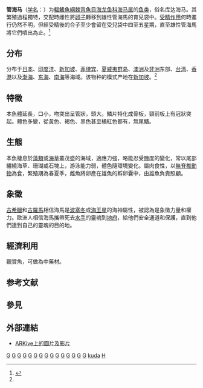 {{noteTA
|G1 = TO
}}
{{Speciesbox 
| taxon = Hippocampus kuda
| image = Hippocampus kuda (Estuary seahorse).jpg
| image_width = 250px
| image_caption = 利用[[保護色|保護色]]躲在顏色相近[[海棉|海棉]]上的管海馬
| status = VU
| status_system = iucn3.1  
| status_ref = <ref>{{IUCN|assessors=Project Seahorse|year assessed=2003|id=10075|title=Hippocampus kuda|year=2012|version=2|accessdate=19-10-2012}}</ref>
| authority = Bleeker, 1852<ref name='id6978'>{{cite web| url =http://www.bioinfo.cn/db05/BjdwSpecies.php?action=view&id=6978| title =管海马| work =中国动物物种编目数据库| publisher =中国科学院微生物研究所| author =中国科学院动物研究所| accessdate =2009-04-11| deadurl =yes| archiveurl =https://web.archive.org/web/20160305021355/http://www.bioinfo.cn/db05/BjdwSpecies.php?action=view&id=6978| archivedate =2016-03-05}}</ref>
| synonyms =  *''Hippocampus horai'' Duncker, 1926
*''Hippocampus novaehebudorum'' Fowler, 1944
*''Hippocampus taeniops'' Fowler, 1904
}}

'''管海马'''（[[学名|学名]]：{{lang|la|''Hippocampus kuda''}}）为[[輻鰭魚綱|輻鰭魚綱]][[棘背魚目|棘背魚目]][[海龙鱼科|海龙鱼科]][[海马属|海马属]]的[[鱼类|鱼类]]，俗名库达海马。其繁殖過程獨特，交配時雌性將[[卵子|卵子]]轉移到雄性管海馬的育兒袋中。[[受精作用|受精作用]]何時進行仍然不明，但經受精後的合子至少會留在受兒袋中四至五星期，直至雄性管海馬將它們噴出為止。<ref>{{cite web|title=香港的珊瑚及其他海洋生物|url=http://www.afcd.gov.hk/tc_chi/conservation/con_mar/con_mar_cor/con_mar_cor_hkcaml/corals_chor21.html|publisher=漁農自然護理署|accessdate=2012-10-19|archive-date=2018-10-10|archive-url=https://web.archive.org/web/20181010105735/http://www.afcd.gov.hk/tc_chi/conservation/con_mar/con_mar_cor/con_mar_cor_hkcaml/corals_chor21.html|dead-url=no}}</ref>

==分布==
分布于[[日本|日本]]、[[印度洋|印度洋]]、[[新加坡|新加坡]]、[[菲律宾|菲律宾]]、[[夏威夷群岛|夏威夷群岛]]、[[澳洲|澳洲]]及[[非洲|非洲]]东部、[[台湾|台湾]]、[[香港|香港]]以及[[渤海|渤海]]、[[东海|东海]]、[[南海|南海]]等海域。该物种的模式产地在[[新加坡|新加坡]]。<ref name='id6978'/>

==特徵==
本魚體延長，口小，吻突出呈管狀，頭大。鱗片特化成骨板，頸前板上有冠狀突起。體色多變，從黃色、褐色、黑色甚至橘紅色都有，無尾鰭。

==生態==
本魚棲息於[[藻類|藻類]]或[[海草|海草]]叢茂盛的海域，適應力強，略能忍受鹽度的變化，常以尾部纏繞海草、珊瑚或石塊上，游泳能力弱，體色隨環境變化。屬肉食性，以[[無脊椎動物|無脊椎動物]]為食，繁殖期為春夏季，雌魚將卵產在雄魚的孵卵囊中，由雄魚負責照顧。

==象徵==
[[古希臘|古希臘]]和[[古羅馬|古羅馬]]相信海馬是[[波塞冬|波塞冬]]或[[海王星|海王星]]的海神屬性，被認為是象徵力量和權力。歐洲人相信海馬攜帶死去[[水手|水手]]的靈魂到[[地府|地府]]，給他們安全通道和保護，直到他們達到自己的靈魂的目的地。

==經濟利用==
觀賞魚，可做為中藥材。

== 参考文献 ==
{{reflist}}

== 參見 ==
{{wikispecies-inline|Hippocampus kuda|管海马}}
{{refend}}
{{Commons|Hippocampus kuda}}

== 外部連結 ==
*[https://web.archive.org/web/20121020224042/http://www.arkive.org/common-seahorse/hippocampus-kuda/ ARKive上的圖片及影片]
{{Taxonbar|from=Q716470}}

[[Category:觀賞魚|G]]
[[Category:香港魚類|G]]
[[Category:台灣鱼类|G]]
[[Category:澳洲魚類|G]]
[[Category:日本鱼类|G]]
[[Category:越南鱼类|G]]
[[Category:印度鱼类|G]]
[[Category:印尼鱼类|G]]
[[Category:新加坡动物|G]]
[[Category:马来西亚鱼类|G]]
[[Category:巴基斯坦動物|G]]
[[Category:夏威夷州動物|G]]
[[Category:泰國鱼类|G]]
[[Category:巴布亞新幾內亞動物|G]]
[[Category:菲律賓動物|G]]

[[Category:海马属|kuda]]
[[Category:1852年描述的魚類|H]]